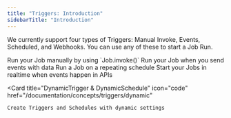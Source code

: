 ```yaml
---
title: "Triggers: Introduction"
sidebarTitle: "Introduction"
---
```


We currently support four types of Triggers: Manual Invoke, Events, Scheduled, and Webhooks. You can use any of these to start a Job Run.

<CardGroup>
  <Card title="Invoke" icon="bolt" href="/documentation/concepts/triggers/invoke">
    Run your Job manually by using `Job.invoke()`
  </Card>
  <Card title="Event" icon="brackets-curly" href="/documentation/concepts/triggers/events">
    Run your Job when you send events with data
  </Card>
  <Card title="Scheduled" icon="calendar" href="/documentation/concepts/triggers/scheduled">
    Run a Job on a repeating schedule
  </Card>
  <Card title="Webhooks" icon="webhook" href="/documentation/concepts/triggers/webhooks">
    Start your Jobs in realtime when events happen in APIs
  </Card>

  <Card
    title="DynamicTrigger & DynamicSchedule"
    icon="code"
    href="/documentation/concepts/triggers/dynamic"
  >
    Create Triggers and Schedules with dynamic settings
  </Card>
</CardGroup>
